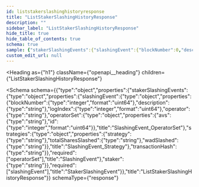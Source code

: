 ```yaml
---
id: liststakerslashinghistoryresponse
title: "ListStakerSlashingHistoryResponse"
description: ""
sidebar_label: "ListStakerSlashingHistoryResponse"
hide_title: true
hide_table_of_contents: true
schema: true
sample: {"stakerSlashingEvents":{"slashingEvent":{"blockNumber":0,"description":"string","logIndex":0,"operator":"string","operatorSet":{"avs":"string","id":0},"strategies":{"strategy":"string","totalSharesSlashed":"string","wadSlashed":"string"},"transactionHash":"string"},"staker":"string"}}
custom_edit_url: null
---
```



<Heading
  as={"h1"}
  className={"openapi__heading"}
  children={"ListStakerSlashingHistoryResponse"}
>
</Heading>





<Schema
  schema={{"type":"object","properties":{"stakerSlashingEvents":{"type":"object","properties":{"slashingEvent":{"type":"object","properties":{"blockNumber":{"type":"integer","format":"uint64"},"description":{"type":"string"},"logIndex":{"type":"integer","format":"uint64"},"operator":{"type":"string"},"operatorSet":{"type":"object","properties":{"avs":{"type":"string"},"id":{"type":"integer","format":"uint64"}},"title":"SlashingEvent_OperatorSet"},"strategies":{"type":"object","properties":{"strategy":{"type":"string"},"totalSharesSlashed":{"type":"string"},"wadSlashed":{"type":"string"}},"title":"SlashingEvent_Strategy"},"transactionHash":{"type":"string"}},"required":["operatorSet"],"title":"SlashingEvent"},"staker":{"type":"string"}},"required":["slashingEvent"],"title":"StakerSlashingEvent"}},"title":"ListStakerSlashingHistoryResponse"}}
  schemaType={"response"}
>
  
</Schema>
            